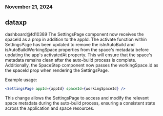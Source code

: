 ### November 21, 2024
## dataxp

dashboard@fd10389
The SettingsPage component now receives the spaceId as a prop in addition to the appId. The activate function within SettingsPage has been updated to remove the isInAutoBuild and isAutoBuildWorkingSpace properties from the space's metadata before updating the app's activatedAt property. This will ensure that the space's metadata remains clean after the auto-build process is complete. Additionally, the SpaceStep component now passes the workingSpace.id as the spaceId prop when rendering the SettingsPage.

Example usage:

```jsx
<SettingsPage appId={appId} spaceId={workingSpaceId} />
```

This change allows the SettingsPage to access and modify the relevant space metadata during the auto-build process, ensuring a consistent state across the application and space resources.